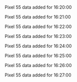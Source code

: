 Pixel 55 data added for 16:20:00

Pixel 55 data added for 16:21:00

Pixel 55 data added for 16:22:00

Pixel 55 data added for 16:23:00

Pixel 55 data added for 16:24:00

Pixel 55 data added for 16:25:00

Pixel 55 data added for 16:26:00

Pixel 55 data added for 16:27:00

